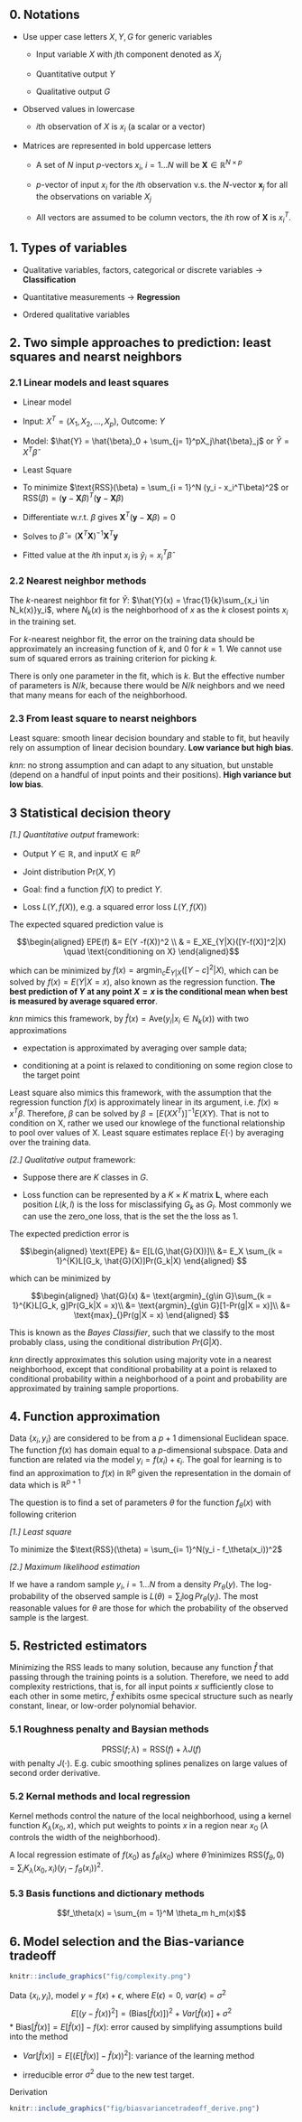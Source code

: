\newcommand{\bX}{\mathbf{X}}
\newcommand{\bY}{\mathbf{Y}}
\newcommand{\bx}{\mathbf{x}}
\newcommand{\by}{\mathbf{y}}
\newcommand{\bz}{\mathbf{z}}
\newcommand{\bZ}{\mathbf{Z}}
\newcommand{\bH}{\mathbf{H}}

## 0. Notations

* Use upper case letters $X,Y,G$ for generic variables

  + Input variable $X$ with $j$th component denoted as $X_j$

  + Quantitative output $Y$

  + Qualitative output $G$

* Observed values in lowercase

  + $i$th observation of $X$ is $x_i$ (a scalar or a vector)
  
* Matrices are represented in bold uppercase letters
  
  + A set of $N$ input $p$-vectors $x_i$, $i = 1...N$ will be $\bX \in \mathbb{R}^{N\times p}$
  
  + $p$-vector of input $x_i$ for the $i$th observation v.s. the $N$-vector $\bx_j$ for all the observations on variable $X_j$
  
  * All vectors are assumed to be column vectors, the $i$th row of $\bX$ is $x_i^T$.


## 1. Types of variables

* Qualitative variables, factors, categorical or discrete variables $\rightarrow$ __Classification__

* Quantitative measurements $\rightarrow$ __Regression__

* Ordered qualitative variables

## 2. Two simple approaches to prediction: least squares and nearst neighbors

### 2.1 Linear models and least squares

* Linear model

 + Input: $X^T = (X_1, X_2, ..., X_p)$, Outcome: $Y$

 + Model: $\hat{Y} = \hat{\beta}_0 + \sum_{j= 1}^pX_j\hat{\beta}_j$ or $\hat{Y} = X^T\hat{\beta}$
 
 
* Least Square

 + To minimize $\text{RSS}(\beta) = \sum_{i = 1}^N (y_i - x_i^T\beta)^2$ or $\text{RSS}(\beta) = (\by - \bX\beta)^T(\by - \bX\beta)$
 
 + Differentiate w.r.t. $\beta$ gives $\bX^T(\by - \bX\beta) = 0$
 
 + Solves to $\hat{\beta} = (\bX^T\bX)^{-1}\bX^T\by$
 
 + Fitted value at the $i$th input $x_i$ is $\hat{y}_i = x_i^T\hat{\beta}$

### 2.2 Nearest neighbor methods

The $k$-nearest neighbor fit for $\hat{Y}$: $\hat{Y}(x) = \frac{1}{k}\sum_{x_i \in N_k(x)}y_i$, where $N_k(x)$ is the neighborhood of $x$ as the $k$ closest points $x_i$ in the training set. 

For $k$-nearest neighbor fit, the error on the training data should be approximately an increasing function of $k$, and 0 for $k = 1$. We cannot use sum of squared errors as training criterion for picking $k$. 

There is only one parameter in the fit, which is $k$. But the effective number of parameters is $N/k$, because there would be $N/k$ neighbors and we need that many means for each of the neighborhood.


### 2.3 From least square to nearst neighbors

Least square: smooth linear decision boundary and stable to fit, but heavily rely on assumption of linear decision boundary. __Low variance but high bias__.

$knn$: no strong assumption and can adapt to any situation, but unstable (depend on a handful of input points and their positions). __High variance but low bias__.

## 3 Statistical decision theory

_[1.] Quantitative output_ framework:

* Output $Y \in \mathbb{R}$, and input$X\in \mathbb{R}^p$ 

* Joint distribution $\text{Pr}(X,Y)$

* Goal: find a function $f(X)$ to predict $Y$. 

* Loss $L(Y, f(X))$, e.g. a squared error loss $L(Y,f(X))$

The expected squared prediction value is

$$\begin{aligned}
EPE(f) &= E(Y -f(X))^2 \\
& = E_XE_{Y|X}([Y-f(X)]^2|X) \quad \text{conditioning on X}
\end{aligned}$$

which can be minimized by $f(x) = \text{argmin}_cE_{Y|X}([Y-c]^2|X)$, which can be solved by $f(x) = E(Y|X = x)$, also known as the regression function. __The best prediction of $Y$ at any point $X = x$ is the conditional mean when best is measured by average squared error__.

$knn$ mimics this framework, by $\hat{f}(x) = \text{Ave}(y_i|x_i \in N_k(x))$ with two approximations 

* expectation is approximated by averaging over sample data;

* conditioning at a point is relaxed to conditioning on some region close to the target point

Least square also mimics this framework, with the assumption that the regression function $f(x)$ is approximately linear in its argument, i.e. $f(x) \approx x^T\beta$. Therefore, $\beta$ can be solved by $\beta = [E(XX^T)]^{-1}E(XY)$. That is not to condition on X, rather we used our knowlege of the functional relationship to pool over values of X. Least square estimates replace $E(\cdot)$ by averaging over the training data. 


_[2.] Qualitative output_ framework:

* Suppose there are $K$ classes in $G$.

* Loss function can be represented by a $K \times K$ matrix $\mathbf{L}$, where each position $L(k,l)$ is the loss for misclassifying $G_k$ as $G_l$. Most commonly we can use the zero_one loss, that is the set the the loss as 1. 

The expected prediction error is 

$$\begin{aligned}
\text{EPE} &= E[L(G,\hat{G}(X))]\\
&= E_X \sum_{k = 1}^{K}L[G_k, \hat{G}(X)]Pr(G_k|X)
\end{aligned}
$$

which can be minimized by 

$$\begin{aligned}
\hat{G}(x) &= \text{argmin}_{g\in G}\sum_{k = 1}^{K}L[G_k, g]Pr(G_k|X = x)\\
&= \text{argmin}_{g\in G}[1-Pr(g|X = x)]\\
&= \text{max}_{}Pr(g|X = x)
\end{aligned}
$$

This is known as the _Bayes Classifier_, such that we classify to the most probably class, using the conditional distribution $Pr(G|X)$. 


$knn$ directly approximates this solution using majority vote in a nearest neighborhood, except that conditional probability at a point is relaxed to conditional probability within a neighborhood of a point and probability are approximated by training sample proportions. 

## 4. Function approximation

Data $\{x_i,y_i\}$ are considered to be from a $p+1$ dimensional Euclidean space. The function $f(x)$ has domain equal to a $p$-dimensional subspace. Data and function are related via the model $y_i = f(x_i) + \epsilon_i$.  The goal for learning is to find an approximation to $f(x)$ in $\mathbb{R}^p$ given the representation in the domain of data which is $\mathbb{R}^{p+1}$

The question is to find a set of parameters $\theta$ for the function $f_\theta(x)$ with following criterion

_[1.] Least square_

To minimize the $\text{RSS}(\theta) = \sum_{i= 1}^N(y_i - f_\theta(x_i))^2$

_[2.] Maximum likelihood estimation_

If we have a random sample $y_i$, $i = 1...N$ from a density $Pr_\theta(y)$. The log-probability of the observed sample is $L(\theta) = \sum_i \log Pr_\theta(y_i)$. The most reasonable values for $\theta$ are those for which the probability of the observed sample is the largest. 

## 5. Restricted estimators

Minimizing the RSS leads to many solution, because any function $\hat{f}$ that passing through the training points is a solution. Therefore, we need to add complexity restrictions, that is, for all input points $x$ sufficiently close to each other in some metirc, $\hat{f}$ exhibits osme specical structure such as nearly constant, linear, or low-order polynomial behavior. 

### 5.1 Roughness penalty and Baysian methods

$$\text{PRSS}(f;\lambda) = \text{RSS}(f) + \lambda J(f)$$
with penalty $J(\cdot)$. E.g. cubic smoothing splines penalizes on large values of second order derivative. 

### 5.2 Kernal methods and local regression

Kernel methods control the nature of the local neighborhood, using a kernel function $K_\lambda(x_0,x)$, which put weights to points $x$ in a region near $x_0$ ($\lambda$ controls the width of the neighborhood). 

A local regression estimate of $f(x_0)$ as $f_{\hat{\theta}}(x_0)$ where $\hat{\theta}$ minimizes $\text{RSS}(f_\theta,0) = \sum_i K_\lambda (x_0,x_i)(y_i - f_\theta(x_i))^2$.

### 5.3 Basis functions and dictionary methods

$$f_\theta(x) = \sum_{m = 1}^M \theta_m h_m(x)$$

## 6. Model selection and the Bias-variance tradeoff

```r
knitr::include_graphics("fig/complexity.png")
```

Data $\{x_i,y_i\}$, model $y = f(x) + \epsilon$, where $E(\epsilon) = 0$, $var(\epsilon) = \sigma^2$
$$E[(y - \hat{f}(x))^2] = (\text{Bias}[\hat{f}(x)])^2 + Var[\hat{f}(x)] + \sigma^2$$
* $\text{Bias}[\hat{f}(x)] = E[\hat{f}(x)] - f(x)$: error caused by simplifying assumptions build into the method

* $Var[\hat{f}(x)] = E[(E[\hat{f}(x)]-\hat{f}(x))^2]$: variance of the learning method
 
* irreducible error $\sigma^2$ due to the new test target. 

Derivation

```r
knitr::include_graphics("fig/biasvariancetradeoff_derive.png")
```


